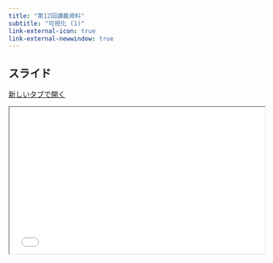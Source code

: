 ```yaml
---
title: "第12回講義資料"
subtitle: "可視化 (1)"
link-external-icon: true
link-external-newwindow: true
---
```


## スライド

<a href="../slide/slide12.html" class="btn btn-primary btn-sm" target="_blank" role="button"><i class="bi bi-window"></i> 新しいタブで開く</a>

```{=html}
<iframe class="slide-deck" src="../slide/slide12.html" width="100%" style="aspect-ratio: 16 / 9.2;"></iframe>
```
